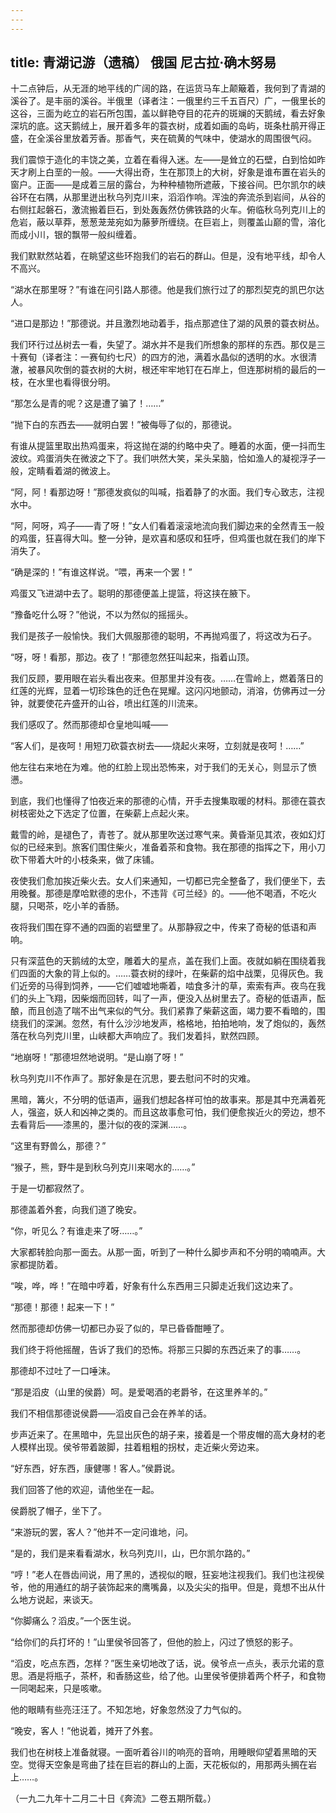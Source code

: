 ```yaml
---
---
---
```

title: 青湖记游（遗稿） 俄国 尼古拉·确木努易
---



十二点钟后，从无涯的地平线的广阔的路，在运货马车上颠簸着，我何到了青湖的溪谷了。是丰丽的溪谷。半俄里（译者注：一俄里约三千五百尺）广，一俄里长的这谷，三面为屹立的岩石所包围，盖以鲜艳夺目的花卉的斑斓的天鹅绒，看去好象深坑的底。这天鹅绒上，展开着多年的蓑衣树，成着如画的岛屿，斑条杜鹃开得正盛，在全溪谷里放着芳香。那香气，夹在硫黄的气味中，使湖水的周围很气闷。

我们震惊于造化的丰饶之美，立着在看得入迷。左——是耸立的石壁，白到恰如昨天才刷上白垩的一般。——大得出奇，生在那顶上的大树，好象是谁布置在岩头的窗户。正面——是成着三层的露台，为种种植物所遮蔽，下接谷间。巴尔凯尔的峡谷环在右隅，从那里迸出秋乌列克川来，滔滔作响。浑浊的奔流杀到岩间，从谷的右侧扛起磐石，激流搬着巨石，到处轰轰然仿佛铁路的火车。俯临秋乌列克川上的危岩，蔽以草莽，葱葱茏茏宛如为藤萝所缠绕。在巨岩上，则覆盖山巅的雪，溶化而成小川，银的飘带一般纠缠着。

我们默默然站着，在眺望这些环抱我们的岩石的群山。但是，没有地平线，却令人不高兴。

“湖水在那里呀？”有谁在问引路人那德。他是我们旅行过了的那烈契克的凯巴尔达人。

“进口是那边！”那德说。并且激烈地动着手，指点那遮住了湖的风景的蓑衣树丛。

我们环行过丛树去一看，失望了。湖水并不是我们所想象的那样的东西。那仅是三十赛旬（译者注：一赛旬约七尺）的四方的池，满着水晶似的透明的水。水很清澈，被暴风吹倒的蓑衣树的大树，根还牢牢地钉在石岸上，但连那树梢的最后的一枝，在水里也看得很分明。

“那怎么是青的呢？这是遭了骗了！……”

“抛下白的东西去——就明白罢！”被侮辱了似的，那德说。

有谁从提篮里取出热鸡蛋来，将这抛在湖的约略中央了。睡着的水面，便一抖而生波纹。鸡蛋消失在微波之下了。我们哄然大笑，呆头呆脑，恰如渔人的凝视浮子一般，定睛看着湖的微波上。

“阿，阿！看那边呀！”那德发疯似的叫喊，指着静了的水面。我们专心致志，注视水中。

“阿，阿呀，鸡子——青了呀！”女人们看着滚滚地流向我们脚边来的全然青玉一般的鸡蛋，狂喜得大叫。整一分钟，是欢喜和感叹和狂呼，但鸡蛋也就在我们的岸下消失了。

“确是深的！”有谁这样说。“喂，再来一个罢！”

鸡蛋又飞进湖中去了。聪明的那德便盖上提篮，将这挟在腋下。

“豫备吃什么呀？”他说，不以为然似的摇摇头。

我们是孩子一般愉快。我们大佩服那德的聪明，不再抛鸡蛋了，将这改为石子。

“呀，呀！看那，那边。夜了！”那德忽然狂叫起来，指着山顶。

我们反顾，要用眼在岩头看出夜来。但那里并没有夜。……在雪岭上，燃着落日的红莲的光辉，显着一切珍珠色的迁色在晃耀。这闪闪地颤动，消溶，仿佛再过一分钟，就要使花卉盛开的山谷，喷出红莲的川流来。

我们感叹了。然而那德却仓皇地叫喊——

“客人们，是夜呵！用短刀砍蓑衣树去——烧起火来呀，立刻就是夜呵！……”

他左往右来地在为难。他的红脸上现出恐怖来，对于我们的无关心，则显示了愤懑。

到底，我们也懂得了怕夜近来的那德的心情，开手去搜集取暖的材料。那德在蓑衣树枝密处之下选定了位置，在柴薪上点起火来。

戴雪的岭，是褪色了，青苍了。就从那里吹送过寒气来。黄昏渐见其浓，夜如幻灯似的已经来到。旅客们围住柴火，准备着茶和食物。我在那德的指挥之下，用小刀砍下带着大叶的小枝条来，做了床铺。

夜使我们愈加挨近柴火去。女人们来通知，一切都已完全整备了，我们便坐下，去用晚餐。那德是摩哈默德的忠仆，不违背《可兰经》的。——他不喝酒，不吃火腿，只喝茶，吃小羊的香肠。

夜将我们围在穿不通的四面的岩壁里了。从那静寂之中，传来了奇秘的低语和声响。

只有深蓝色的天鹅绒的太空，雕着大的星点，盖在我们上面。夜就如躺在围绕着我们四面的大象的背上似的。……蓑衣树的绿叶，在柴薪的焰中战栗，见得灰色。我们近旁的马得到饲养，——它们嘘嘘地嘶着，啮食多汁的草，索索有声。夜鸟在我们的头上飞翔，因柴烟而回转，叫了一声，便没入丛树里去了。奇秘的低语声，酝酿，而且创造了喘不出气来似的气分。我们紧靠了柴薪这面，竭力要不看暗的，围绕我们的深渊。忽然，有什么沙沙地发声，格格地，拍拍地响，发了炮似的，轰然落在秋乌列克川里，山峡都大声响应了。我们发着抖，默然四顾。

“地崩呀！”那德坦然地说明。“是山崩了呀！”

秋乌列克川不作声了。那好象是在沉思，要去慰问不时的灾难。

黑暗，篝火，不分明的低语声，逼我们想起各样可怕的故事来。那是其中充满着死人，强盗，妖人和凶神之类的。而且这故事愈可怕，我们便愈挨近火的旁边，想不去看背后——漆黑的，墨汁似的夜的深渊……。

“这里有野兽么，那德？”

“猴子，熊，野牛是到秋乌列克川来喝水的……。”

于是一切都寂然了。

那德盖着外套，向我们道了晚安。

“你，听见么？有谁走来了呀……。”

大家都转脸向那一面去。从那一面，听到了一种什么脚步声和不分明的喃喃声。大家都提防着。

“唉，哗，哗！”在暗中哼着，好象有什么东西用三只脚走近我们这边来了。

“那德！那德！起来一下！”

然而那德却仿佛一切都已办妥了似的，早已昏昏酣睡了。

我们终于将他摇醒，告诉了我们的恐怖。将那三只脚的东西近来了的事……。

那德却不过吐了一口唾沫。

“那是滔皮（山里的侯爵）呵。是爱喝酒的老爵爷，在这里养羊的。”

我们不相信那德说侯爵——滔皮自己会在养羊的话。

步声近来了。在黑暗中，先显出灰色的胡子来，接着是一个带皮帽的高大身材的老人模样出现。侯爷带着跛脚，拄着粗粗的拐杖，走近柴火旁边来。

“好东西，好东西，康健哪！客人。”侯爵说。

我们回答了他的欢迎，请他坐在一起。

侯爵脱了帽子，坐下了。

“来游玩的罢，客人？”他并不一定问谁地，问。

“是的，我们是来看看湖水，秋乌列克川，山，巴尔凯尔路的。”

“哼！”老人在唇齿间说，用了黑的，透视似的眼，狂妄地注视我们。我们也注视侯爷，他的用通红的胡子装饰起来的鹰嘴鼻，以及尖尖的指甲。但是，竟想不出从什么地方说起，来谈天。

“你脚痛么？滔皮。”一个医生说。

“给你们的兵打坏的！”山里侯爷回答了，但他的脸上，闪过了愤怒的影子。

“滔皮，吃点东西，怎样？”医生亲切地改了话，说。侯爷点一点头，表示允诺的意思。酒是将瓶子，茶杯，和香肠这些，给了他。山里侯爷便排着两个杯子，和食物一同喝起来，只是咳嗽。

他的眼睛有些亮汪汪了。不知怎地，好象忽然没了力气似的。

“晚安，客人！”他说着，摊开了外套。

我们也在树枝上准备就寝。一面听着谷川的响亮的音响，用睡眼仰望着黑暗的天空。觉得天空象是弯曲了挂在巨岩的群山的上面，天花板似的，用那两头搁在岩上……。

（一九二九年十二月二十日《奔流》二卷五期所载。）